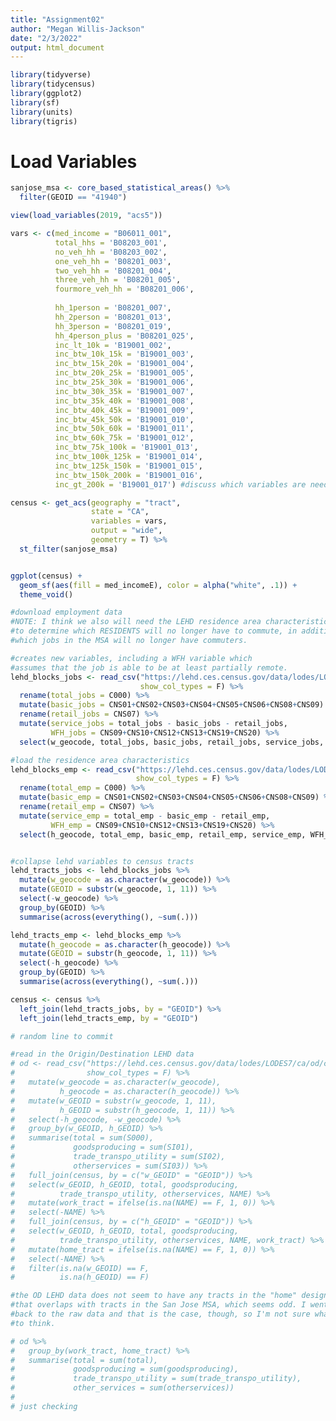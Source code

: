 ```yaml
---
title: "Assignment02"
author: "Megan Willis-Jackson"
date: "2/3/2022"
output: html_document
---
```


```r
library(tidyverse)
library(tidycensus)
library(ggplot2)
library(sf)
library(units)
library(tigris)


```

# Load Variables

```r
sanjose_msa <- core_based_statistical_areas() %>%
  filter(GEOID == "41940")

view(load_variables(2019, "acs5"))

vars <- c(med_income = "B06011_001",
          total_hhs = 'B08203_001',
          no_veh_hh = 'B08203_002',
          one_veh_hh = 'B08201_003',
          two_veh_hh = 'B08201_004',
          three_veh_hh = 'B08201_005',
          fourmore_veh_hh = 'B08201_006',
          
          hh_1person = 'B08201_007',
          hh_2person = 'B08201_013',
          hh_3person = 'B08201_019',
          hh_4person_plus = 'B08201_025',
          inc_lt_10k = 'B19001_002',
          inc_btw_10k_15k = 'B19001_003',
          inc_btw_15k_20k = 'B19001_004',
          inc_btw_20k_25k = 'B19001_005',
          inc_btw_25k_30k = 'B19001_006',
          inc_btw_30k_35k = 'B19001_007',
          inc_btw_35k_40k = 'B19001_008',
          inc_btw_40k_45k = 'B19001_009',
          inc_btw_45k_50k = 'B19001_010',
          inc_btw_50k_60k = 'B19001_011',
          inc_btw_60k_75k = 'B19001_012',
          inc_btw_75k_100k = 'B19001_013',
          inc_btw_100k_125k = 'B19001_014',
          inc_btw_125k_150k = 'B19001_015',
          inc_btw_150k_200k = 'B19001_016',
          inc_gt_200k = 'B19001_017') #discuss which variables are needed for analysis

census <- get_acs(geography = "tract",
                  state = "CA",
                  variables = vars,
                  output = "wide",
                  geometry = T) %>%
  st_filter(sanjose_msa)


ggplot(census) +
  geom_sf(aes(fill = med_incomeE), color = alpha("white", .1)) +
  theme_void()

#download employment data
#NOTE: I think we also will need the LEHD residence area characteristics,
#to determine which RESIDENTS will no longer have to commute, in addition to 
#which jobs in the MSA will no longer have commuters.

#creates new variables, including a WFH variable which
#assumes that the job is able to be at least partially remote.
lehd_blocks_jobs <- read_csv("https://lehd.ces.census.gov/data/lodes/LODES7/ca/wac/ca_wac_S000_JT00_2019.csv.gz", 
                             show_col_types = F) %>%
  rename(total_jobs = C000) %>%
  mutate(basic_jobs = CNS01+CNS02+CNS03+CNS04+CNS05+CNS06+CNS08+CNS09) %>%
  rename(retail_jobs = CNS07) %>%
  mutate(service_jobs = total_jobs - basic_jobs - retail_jobs,
         WFH_jobs = CNS09+CNS10+CNS12+CNS13+CNS19+CNS20) %>%
  select(w_geocode, total_jobs, basic_jobs, retail_jobs, service_jobs, WFH_jobs)

#load the residence area characteristics
lehd_blocks_emp <- read_csv("https://lehd.ces.census.gov/data/lodes/LODES7/ca/rac/ca_rac_S000_JT00_2019.csv.gz",
                            show_col_types = F) %>%
  rename(total_emp = C000) %>%
  mutate(basic_emp = CNS01+CNS02+CNS03+CNS04+CNS05+CNS06+CNS08+CNS09) %>%
  rename(retail_emp = CNS07) %>%
  mutate(service_emp = total_emp - basic_emp - retail_emp,
         WFH_emp = CNS09+CNS10+CNS12+CNS13+CNS19+CNS20) %>%
  select(h_geocode, total_emp, basic_emp, retail_emp, service_emp, WFH_emp)


#collapse lehd variables to census tracts
lehd_tracts_jobs <- lehd_blocks_jobs %>%
  mutate(w_geocode = as.character(w_geocode)) %>%
  mutate(GEOID = substr(w_geocode, 1, 11)) %>%
  select(-w_geocode) %>%
  group_by(GEOID) %>%
  summarise(across(everything(), ~sum(.))) 

lehd_tracts_emp <- lehd_blocks_emp %>%
  mutate(h_geocode = as.character(h_geocode)) %>%
  mutate(GEOID = substr(h_geocode, 1, 11)) %>%
  select(-h_geocode) %>%
  group_by(GEOID) %>%
  summarise(across(everything(), ~sum(.))) 

census <- census %>%
  left_join(lehd_tracts_jobs, by = "GEOID") %>%
  left_join(lehd_tracts_emp, by = "GEOID")

# random line to commit

#read in the Origin/Destination LEHD data
# od <- read_csv("https://lehd.ces.census.gov/data/lodes/LODES7/ca/od/ca_od_aux_JT00_2019.csv.gz",
#                show_col_types = F) %>%
#   mutate(w_geocode = as.character(w_geocode),
#          h_geocode = as.character(h_geocode)) %>%
#   mutate(w_GEOID = substr(w_geocode, 1, 11),
#          h_GEOID = substr(h_geocode, 1, 11)) %>%
#   select(-h_geocode, -w_geocode) %>%
#   group_by(w_GEOID, h_GEOID) %>%
#   summarise(total = sum(S000),
#             goodsproducing = sum(SI01),
#             trade_transpo_utility = sum(SI02),
#             otherservices = sum(SI03)) %>%
#   full_join(census, by = c("w_GEOID" = "GEOID")) %>%
#   select(w_GEOID, h_GEOID, total, goodsproducing, 
#          trade_transpo_utility, otherservices, NAME) %>%
#   mutate(work_tract = ifelse(is.na(NAME) == F, 1, 0)) %>%
#   select(-NAME) %>%
#   full_join(census, by = c("h_GEOID" = "GEOID")) %>%
#   select(w_GEOID, h_GEOID, total, goodsproducing, 
#          trade_transpo_utility, otherservices, NAME, work_tract) %>%
#   mutate(home_tract = ifelse(is.na(NAME) == F, 1, 0)) %>%
#   select(-NAME) %>%
#   filter(is.na(w_GEOID) == F,
#          is.na(h_GEOID) == F)

#the OD LEHD data does not seem to have any tracts in the "home" designation
#that overlaps with tracts in the San Jose MSA, which seems odd. I went
#back to the raw data and that is the case, though, so I'm not sure what 
#to think.

# od %>%
#   group_by(work_tract, home_tract) %>%
#   summarise(total = sum(total),
#             goodsproducing = sum(goodsproducing),
#             trade_transpo_utility = sum(trade_transpo_utility),
#             other_services = sum(otherservices))
# 
# just checking

```









